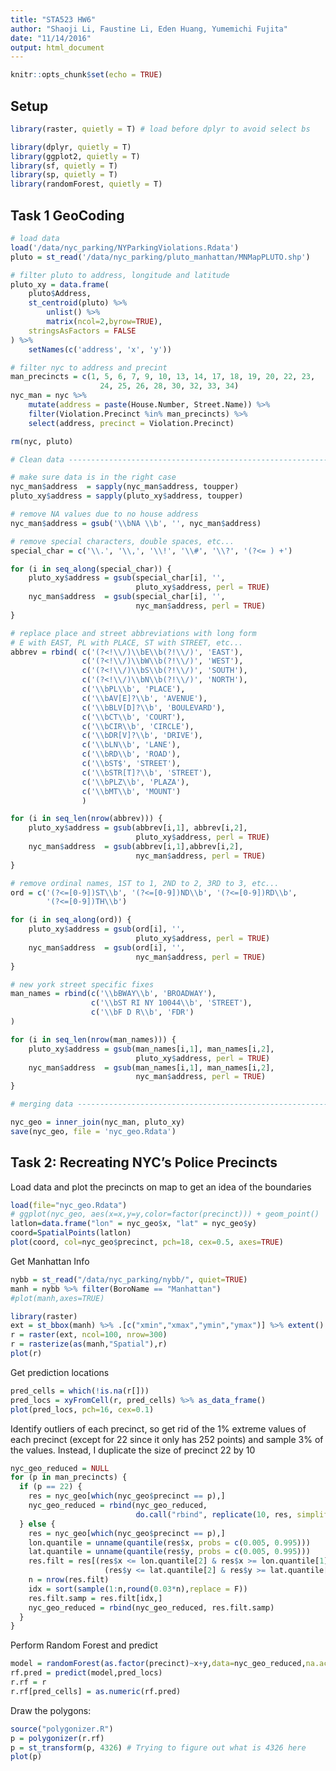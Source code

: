 ```yaml
---
title: "STA523 HW6"
author: "Shaoji Li, Faustine Li, Eden Huang, Yumemichi Fujita"
date: "11/14/2016"
output: html_document
---
```


```r
knitr::opts_chunk$set(echo = TRUE)
```
## Setup
```r
library(raster, quietly = T) # load before dplyr to avoid select bs

library(dplyr, quietly = T)
library(ggplot2, quietly = T)
library(sf, quietly = T)
library(sp, quietly = T)
library(randomForest, quietly = T)
```
## Task 1 GeoCoding
```r
# load data
load('/data/nyc_parking/NYParkingViolations.Rdata')
pluto = st_read('/data/nyc_parking/pluto_manhattan/MNMapPLUTO.shp')

# filter pluto to address, longitude and latitude
pluto_xy = data.frame(
    pluto$Address,
    st_centroid(pluto) %>%
        unlist() %>%
        matrix(ncol=2,byrow=TRUE),
    stringsAsFactors = FALSE
) %>%
    setNames(c('address', 'x', 'y'))

# filter nyc to address and precint
man_precincts = c(1, 5, 6, 7, 9, 10, 13, 14, 17, 18, 19, 20, 22, 23,
                    24, 25, 26, 28, 30, 32, 33, 34)
nyc_man = nyc %>%
    mutate(address = paste(House.Number, Street.Name)) %>%
    filter(Violation.Precinct %in% man_precincts) %>%
    select(address, precinct = Violation.Precinct)

rm(nyc, pluto)

# Clean data -------------------------------------------------------------

# make sure data is in the right case
nyc_man$address  = sapply(nyc_man$address, toupper)
pluto_xy$address = sapply(pluto_xy$address, toupper)

# remove NA values due to no house address
nyc_man$address = gsub('\\bNA \\b', '', nyc_man$address)

# remove special characters, double spaces, etc...
special_char = c('\\.', '\\,', '\\!', '\\#', '\\?', '(?<= ) +')

for (i in seq_along(special_char)) {
    pluto_xy$address = gsub(special_char[i], '',
                            pluto_xy$address, perl = TRUE)
    nyc_man$address  = gsub(special_char[i], '',
                            nyc_man$address, perl = TRUE)
}

# replace place and street abbreviations with long form
# E with EAST, PL with PLACE, ST with STREET, etc...
abbrev = rbind( c('(?<!\\/)\\bE\\b(?!\\/)', 'EAST'),
                c('(?<!\\/)\\bW\\b(?!\\/)', 'WEST'),
                c('(?<!\\/)\\bS\\b(?!\\/)', 'SOUTH'),
                c('(?<!\\/)\\bN\\b(?!\\/)', 'NORTH'),
                c('\\bPL\\b', 'PLACE'),
                c('\\bAV[E]?\\b', 'AVENUE'),
                c('\\bBLV[D]?\\b', 'BOULEVARD'),
                c('\\bCT\\b', 'COURT'),
                c('\\bCIR\\b', 'CIRCLE'),
                c('\\bDR[V]?\\b', 'DRIVE'),
                c('\\bLN\\b', 'LANE'),
                c('\\bRD\\b', 'ROAD'),
                c('\\bST$', 'STREET'),
                c('\\bSTR[T]?\\b', 'STREET'),
                c('\\bPLZ\\b', 'PLAZA'),
                c('\\bMT\\b', 'MOUNT')
                )

for (i in seq_len(nrow(abbrev))) {
    pluto_xy$address = gsub(abbrev[i,1], abbrev[i,2],
                            pluto_xy$address, perl = TRUE)
    nyc_man$address  = gsub(abbrev[i,1],abbrev[i,2],
                            nyc_man$address, perl = TRUE)
}

# remove ordinal names, 1ST to 1, 2ND to 2, 3RD to 3, etc...
ord = c('(?<=[0-9])ST\\b', '(?<=[0-9])ND\\b', '(?<=[0-9])RD\\b',
        '(?<=[0-9])TH\\b')

for (i in seq_along(ord)) {
    pluto_xy$address = gsub(ord[i], '',
                            pluto_xy$address, perl = TRUE)
    nyc_man$address  = gsub(ord[i], '',
                            nyc_man$address, perl = TRUE)
}

# new york street specific fixes
man_names = rbind(c('\\bBWAY\\b', 'BROADWAY'),
                  c('\\bST RI NY 10044\\b', 'STREET'),
                  c('\\bF D R\\b', 'FDR')
)

for (i in seq_len(nrow(man_names))) {
    pluto_xy$address = gsub(man_names[i,1], man_names[i,2],
                            pluto_xy$address, perl = TRUE)
    nyc_man$address  = gsub(man_names[i,1], man_names[i,2],
                            nyc_man$address, perl = TRUE)
}

# merging data ----------------------------------------------------------

nyc_geo = inner_join(nyc_man, pluto_xy)
save(nyc_geo, file = 'nyc_geo.Rdata')
```



## Task 2: Recreating NYC’s Police Precincts
Load data and plot the precincts on map to get an idea of the boundaries
```r
load(file="nyc_geo.Rdata")
# ggplot(nyc_geo, aes(x=x,y=y,color=factor(precinct))) + geom_point()
latlon=data.frame("lon" = nyc_geo$x, "lat" = nyc_geo$y)
coord=SpatialPoints(latlon)
plot(coord, col=nyc_geo$precinct, pch=18, cex=0.5, axes=TRUE)
```

Get Manhattan Info
```r
nybb = st_read("/data/nyc_parking/nybb/", quiet=TRUE)
manh = nybb %>% filter(BoroName == "Manhattan")
#plot(manh,axes=TRUE)

library(raster)
ext = st_bbox(manh) %>% .[c("xmin","xmax","ymin","ymax")] %>% extent()
r = raster(ext, ncol=100, nrow=300)
r = rasterize(as(manh,"Spatial"),r)
plot(r)
```

Get prediction locations
```r
pred_cells = which(!is.na(r[]))
pred_locs = xyFromCell(r, pred_cells) %>% as_data_frame()
plot(pred_locs, pch=16, cex=0.1)
```

Identify outliers of each precinct, so get rid of the 1% extreme values of each precinct (except for 22 since it only has 252 points) and sample 3% of the values. Instead, I duplicate the size of precinct 22 by 10
```r
nyc_geo_reduced = NULL
for (p in man_precincts) {
  if (p == 22) {
    res = nyc_geo[which(nyc_geo$precinct == p),]
    nyc_geo_reduced = rbind(nyc_geo_reduced,
                            do.call("rbind", replicate(10, res, simplify = FALSE)))
  } else {
    res = nyc_geo[which(nyc_geo$precinct == p),]
    lon.quantile = unname(quantile(res$x, probs = c(0.005, 0.995)))
    lat.quantile = unname(quantile(res$y, probs = c(0.005, 0.995)))
    res.filt = res[(res$x <= lon.quantile[2] & res$x >= lon.quantile[1]) &
                     (res$y <= lat.quantile[2] & res$y >= lat.quantile[1]),]
    n = nrow(res.filt)
    idx = sort(sample(1:n,round(0.03*n),replace = F))
    res.filt.samp = res.filt[idx,]
    nyc_geo_reduced = rbind(nyc_geo_reduced, res.filt.samp)
  }
}
```

Perform Random Forest and predict
```r
model = randomForest(as.factor(precinct)~x+y,data=nyc_geo_reduced,na.action = na.omit,cross=5)
rf.pred = predict(model,pred_locs)
r.rf = r
r.rf[pred_cells] = as.numeric(rf.pred)
```

Draw the polygons:
```r
source("polygonizer.R")
p = polygonizer(r.rf)
p = st_transform(p, 4326) # Trying to figure out what is 4326 here
plot(p)

```

